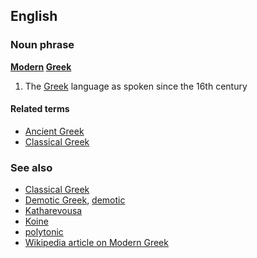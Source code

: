 ==English==
===Noun phrase===
'''[[Modern]] [[Greek]]'''

# The [[Greek]] language as spoken since the 16th century

====Related terms====
*[[Ancient Greek]]
*[[Classical Greek]]

===See also===
*[[Classical Greek]]
*[[Demotic Greek]], [[demotic]]
*[[Katharevousa]]
*[[Koine]]
*[[polytonic]]
*[[w:Modern Greek|Wikipedia article on Modern Greek]]